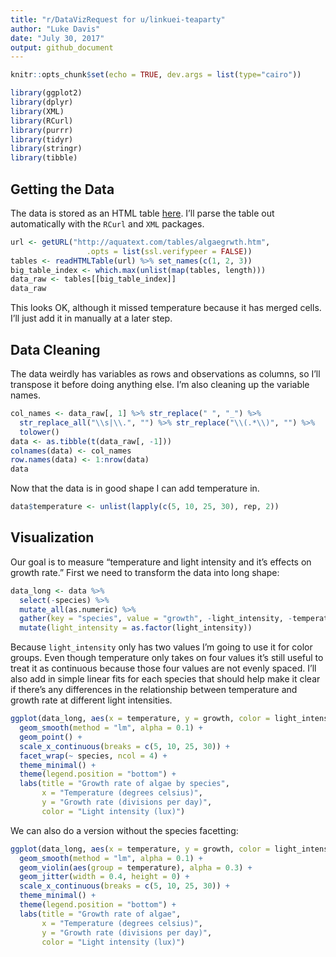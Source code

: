 ```yaml
---
title: "r/DataVizRequest for u/linkuei-teaparty"
author: "Luke Davis"
date: "July 30, 2017"
output: github_document
---
```


```r
knitr::opts_chunk$set(echo = TRUE, dev.args = list(type="cairo"))
```

```r
library(ggplot2)
library(dplyr)
library(XML)
library(RCurl)
library(purrr)
library(tidyr)
library(stringr)
library(tibble)
```

## Getting the Data

The data is stored as an HTML table [here](http://aquatext.com/tables/algaegrwth.htm). I'll parse the table out automatically with the `RCurl` and `XML` packages.

```r
url <- getURL("http://aquatext.com/tables/algaegrwth.htm",
                 .opts = list(ssl.verifypeer = FALSE))
tables <- readHTMLTable(url) %>% set_names(c(1, 2, 3))
big_table_index <- which.max(unlist(map(tables, length)))
data_raw <- tables[[big_table_index]]
data_raw
```
This looks OK, although it missed temperature because it has merged cells. I'll just add it in manually at a later step.

## Data Cleaning
The data weirdly has variables as rows and observations as columns, so I'll transpose it before doing anything else. I'm also cleaning up the variable names.
```r
col_names <- data_raw[, 1] %>% str_replace(" ", "_") %>% 
  str_replace_all("\\s|\\.", "") %>% str_replace("\\(.*\\)", "") %>% 
  tolower()
data <- as.tibble(t(data_raw[, -1]))
colnames(data) <- col_names
row.names(data) <- 1:nrow(data)
data
```
Now that the data is in good shape I can add temperature in.
```r
data$temperature <- unlist(lapply(c(5, 10, 25, 30), rep, 2))
```


## Visualization
Our goal is to measure "temperature and light intensity and it's effects on growth rate." First we need to transform the data into long shape:
```r
data_long <- data %>% 
  select(-species) %>% 
  mutate_all(as.numeric) %>% 
  gather(key = "species", value = "growth", -light_intensity, -temperature) %>% 
  mutate(light_intensity = as.factor(light_intensity))
```

Because `light_intensity` only has two values I'm going to use it for color groups. Even though temperature only takes on four values it's still useful to treat it as continuous because those four values are not evenly spaced. I'll also add in simple linear fits for each species that should help make it clear if there's any differences in the relationship between temperature and growth rate at different light intensities.
```r
ggplot(data_long, aes(x = temperature, y = growth, color = light_intensity)) +
  geom_smooth(method = "lm", alpha = 0.1) +
  geom_point() +
  scale_x_continuous(breaks = c(5, 10, 25, 30)) +
  facet_wrap(~ species, ncol = 4) +
  theme_minimal() +
  theme(legend.position = "bottom") +
  labs(title = "Growth rate of algae by species",
       x = "Temperature (degrees celsius)",
       y = "Growth rate (divisions per day)",
       color = "Light intensity (lux)")
```

We can also do a version without the species facetting:
```r
ggplot(data_long, aes(x = temperature, y = growth, color = light_intensity)) +
  geom_smooth(method = "lm", alpha = 0.1) +
  geom_violin(aes(group = temperature), alpha = 0.3) +
  geom_jitter(width = 0.4, height = 0) +
  scale_x_continuous(breaks = c(5, 10, 25, 30)) +
  theme_minimal() +
  theme(legend.position = "bottom") +
  labs(title = "Growth rate of algae",
       x = "Temperature (degrees celsius)",
       y = "Growth rate (divisions per day)",
       color = "Light intensity (lux)")
```

